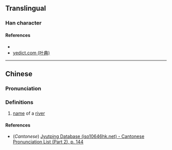 {{character info/new}}
==Translingual==

===Han character===
{{Han char|rn=85|rad=水|as=12|sn=15|four=|canj=EMWD,XEMWD|ids=⿰氵粟}}

====References====
* {{Han ref|kx=0649.250|dkj=18256|hdz=31738.030|uh=6F65|ud=28517}}
* [http://yedict.com/htm/6F/6F65.htm yedict.com (叶典)]

----

==Chinese==
{{zh-forms}}

===Pronunciation===
{{zh-pron
|m=sù
|c=suk1
|mc=
|oc=
|ma=
|cat=pn
}}

===Definitions===
{{zh-hanzi}}

# [[name]] of a [[river]]

====References====
* (''Cantonese'') [http://www.iso10646hk.net/jp/document/download.jsp Jyutping Database (iso10646hk.net) - Cantonese Pronunciation List (Part 2), p. 144]
